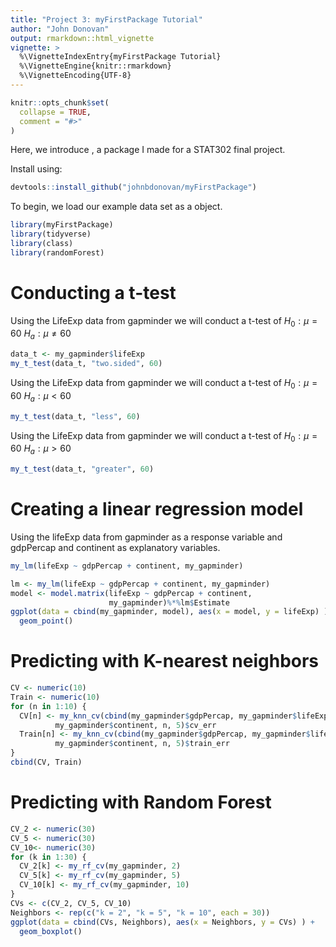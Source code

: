```yaml
---
title: "Project 3: myFirstPackage Tutorial"
author: "John Donovan"
output: rmarkdown::html_vignette
vignette: >
  %\VignetteIndexEntry{myFirstPackage Tutorial}
  %\VignetteEngine{knitr::rmarkdown}
  %\VignetteEncoding{UTF-8}
---
```


```r
knitr::opts_chunk$set(
  collapse = TRUE,
  comment = "#>"
)
```

Here, we introduce \texttt{myFirstPackage}, a package I made for a STAT302 final
project.

Install \texttt{myFirstPackage} using:
```r
devtools::install_github("johnbdonovan/myFirstPackage")
```

To begin, we load our example data set as a \texttt{gapminder} object.
```r
library(myFirstPackage)
library(tidyverse)
library(class)
library(randomForest)
```

# Conducting a t-test
Using the LifeExp data from gapminder we will conduct a t-test of 
$H_0 : \mu = 60$
$H_a : \mu \neq 60$
```r
data_t <- my_gapminder$lifeExp
my_t_test(data_t, "two.sided", 60)
```

Using the LifeExp data from gapminder we will conduct  a t-test of 
$H_0 : \mu = 60$
$H_a : \mu < 60$
```r
my_t_test(data_t, "less", 60)
```

Using the LifeExp data from gapminder we will conduct  a t-test of 
$H_0 : \mu = 60$
$H_a : \mu > 60$
```r
my_t_test(data_t, "greater", 60)
```

# Creating a linear regression model

Using the lifeExp data from gapminder as a response variable and gdpPercap and 
continent as explanatory variables.
```r
my_lm(lifeExp ~ gdpPercap + continent, my_gapminder)
```

```r
lm <- my_lm(lifeExp ~ gdpPercap + continent, my_gapminder)
model <- model.matrix(lifeExp ~ gdpPercap + continent,
                      my_gapminder)%*%lm$Estimate
ggplot(data = cbind(my_gapminder, model), aes(x = model, y = lifeExp) ) +
  geom_point()
```


# Predicting with K-nearest neighbors

```r
CV <- numeric(10)
Train <- numeric(10)
for (n in 1:10) {
  CV[n] <- my_knn_cv(cbind(my_gapminder$gdpPercap, my_gapminder$lifeExp), 
          my_gapminder$continent, n, 5)$cv_err
  Train[n] <- my_knn_cv(cbind(my_gapminder$gdpPercap, my_gapminder$lifeExp), 
          my_gapminder$continent, n, 5)$train_err
}
cbind(CV, Train)
```

# Predicting with Random Forest

```r
CV_2 <- numeric(30)
CV_5 <- numeric(30)
CV_10<- numeric(30)
for (k in 1:30) {
  CV_2[k] <- my_rf_cv(my_gapminder, 2)
  CV_5[k] <- my_rf_cv(my_gapminder, 5)
  CV_10[k] <- my_rf_cv(my_gapminder, 10) 
}
CVs <- c(CV_2, CV_5, CV_10)
Neighbors <- rep(c("k = 2", "k = 5", "k = 10", each = 30))
ggplot(data = cbind(CVs, Neighbors), aes(x = Neighbors, y = CVs) ) +
  geom_boxplot()
```


